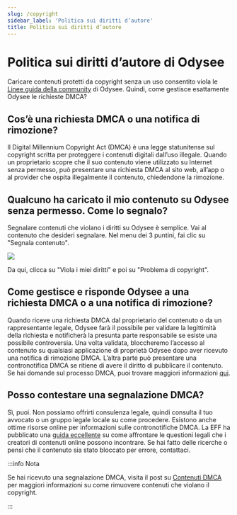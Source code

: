 ---
slug: /copyright
sidebar_label: 'Politica sui diritti d’autore'
title: Politica sui diritti d’autore
---

# Politica sui diritti d’autore di Odysee

Caricare contenuti protetti da copyright senza un uso consentito viola le [Linee guida della community](https://help.odysee.tv/it/communityguidelines) di Odysee. Quindi, come gestisce esattamente Odysee le richieste DMCA?

## Cos’è una richiesta DMCA o una notifica di rimozione?

Il Digital Millennium Copyright Act (DMCA) è una legge statunitense sul copyright scritta per proteggere i contenuti digitali dall’uso illegale. Quando un proprietario scopre che il suo contenuto viene utilizzato su Internet senza permesso, può presentare una richiesta DMCA al sito web, all’app o al provider che ospita illegalmente il contenuto, chiedendone la rimozione.

## Qualcuno ha caricato il mio contenuto su Odysee senza permesso. Come lo segnalo?

Segnalare contenuti che violano i diritti su Odysee è semplice. Vai al contenuto che desideri segnalare. Nel menu dei 3 puntini, fai clic su "Segnala contenuto".

![](https://i.imgur.com/mLXO17T.png)

Da qui, clicca su "Viola i miei diritti" e poi su "Problema di copyright".

## Come gestisce e risponde Odysee a una richiesta DMCA o a una notifica di rimozione?

Quando riceve una richiesta DMCA dal proprietario del contenuto o da un rappresentante legale, Odysee farà il possibile per validare la legittimità della richiesta e notificherà la presunta parte responsabile se esiste una possibile controversia. Una volta validata, bloccheremo l’accesso al contenuto su qualsiasi applicazione di proprietà Odysee dopo aver ricevuto una notifica di rimozione DMCA. L’altra parte può presentare una contronotifica DMCA se ritiene di avere il diritto di pubblicare il contenuto. Se hai domande sul processo DMCA, puoi trovare maggiori informazioni [qui](https://www.dmca.com/faq/What-is-a-DMCA-Takedown?_ga=2.159224446.539423696.1634061780-1382771933.1616852399).

## Posso contestare una segnalazione DMCA?
Sì, puoi. Non possiamo offrirti consulenza legale, quindi consulta il tuo avvocato o un gruppo legale locale su come procedere. Esistono anche ottime risorse online per informazioni sulle contronotifiche DMCA. La EFF ha pubblicato una [guida eccellente](https://www.eff.org/issues/intellectual-property/guide-to-youtube-removals?_ga=2.164141691.539423696.1634061780-1382771933.1616852399) su come affrontare le questioni legali che i creatori di contenuti online possono incontrare. Se hai fatto delle ricerche o pensi che il contenuto sia stato bloccato per errore, contattaci.

:::info Nota

Se hai ricevuto una segnalazione DMCA, visita il post su [Contenuti DMCA](https://help.odysee.tv/it/category-uploading/dmca-content/) per maggiori informazioni su come rimuovere contenuti che violano il copyright.

:::